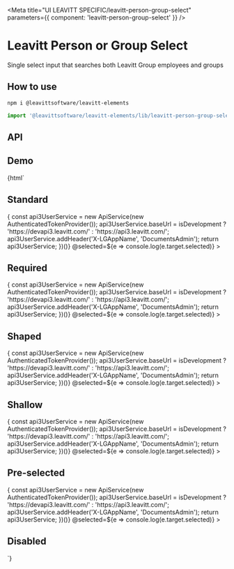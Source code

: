 

<Meta title="UI LEAVITT SPECIFIC/leavitt-person-group-select" parameters={{ component: 'leavitt-person-group-select' }} />

# Leavitt Person or Group Select

Single select input that searches both Leavitt Group employees and groups

## How to use

```bash
npm i @leavittsoftware/leavitt-elements
```

```js
import '@leavittsoftware/leavitt-elements/lib/leavitt-person-group-select';
```

## API

<ArgsTable of="leavitt-person-group-select" />

## Demo

<Canvas withToolbar>
  <Story name="Docs">{html` <h2 demo>Standard</h2>
    <leavitt-person-group-select
      style="width:350px"
      .apiService=${(() => {
        const api3UserService = new ApiService(new AuthenticatedTokenProvider());
        api3UserService.baseUrl = isDevelopment ? 'https://devapi3.leavitt.com/' : 'https://api3.leavitt.com/';
        api3UserService.addHeader('X-LGAppName', 'DocumentsAdmin');
        return api3UserService;
      })()}
      @selected=${e => console.log(e.target.selected)}
    ></leavitt-person-group-select>
    <h2 demo>Required</h2>
    <leavitt-person-group-select
      required
      .apiService=${(() => {
        const api3UserService = new ApiService(new AuthenticatedTokenProvider());
        api3UserService.baseUrl = isDevelopment ? 'https://devapi3.leavitt.com/' : 'https://api3.leavitt.com/';
        api3UserService.addHeader('X-LGAppName', 'DocumentsAdmin');
        return api3UserService;
      })()}
      @selected=${e => console.log(e.target.selected)}
    ></leavitt-person-group-select>
    <h2 demo>Shaped</h2>
    <leavitt-person-group-select
      shaped
      .apiService=${(() => {
        const api3UserService = new ApiService(new AuthenticatedTokenProvider());
        api3UserService.baseUrl = isDevelopment ? 'https://devapi3.leavitt.com/' : 'https://api3.leavitt.com/';
        api3UserService.addHeader('X-LGAppName', 'DocumentsAdmin');
        return api3UserService;
      })()}
      @selected=${e => console.log(e.target.selected)}
    ></leavitt-person-group-select>
    <h2 demo>Shallow</h2>
    <leavitt-person-group-select
      shallow
      .apiService=${(() => {
        const api3UserService = new ApiService(new AuthenticatedTokenProvider());
        api3UserService.baseUrl = isDevelopment ? 'https://devapi3.leavitt.com/' : 'https://api3.leavitt.com/';
        api3UserService.addHeader('X-LGAppName', 'DocumentsAdmin');
        return api3UserService;
      })()}
      @selected=${e => console.log(e.target.selected)}
    ></leavitt-person-group-select>
    <h2 demo>Pre-selected</h2>
    <leavitt-person-group-select
      .selected=${{ type: 'Person', Id: 11056, FirstName: 'Aaron', LastName: 'Drabeck' }}
      .apiService=${(() => {
        const api3UserService = new ApiService(new AuthenticatedTokenProvider());
        api3UserService.baseUrl = isDevelopment ? 'https://devapi3.leavitt.com/' : 'https://api3.leavitt.com/';
        api3UserService.addHeader('X-LGAppName', 'DocumentsAdmin');
        return api3UserService;
      })()}
      @selected=${e => console.log(e.target.selected)}
    ></leavitt-person-group-select>
    <h2 demo>Disabled</h2>
    <leavitt-person-group-select disabled></leavitt-person-group-select>`}</Story>
</Canvas>
